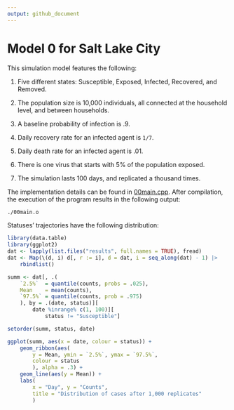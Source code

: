 ```yaml
---
output: github_document
---
```


# Model 0 for Salt Lake City

This simulation model features the following:

1. Five different states: Susceptible, Exposed, Infected, Recovered, and Removed.

2. The population size is 10,000 individuals, all connected at the household level,
 and between households.

3. A baseline probability of infection is .9.

4. Daily recovery rate for an infected agent is `1/7`.

5. Daily death rate for an infected agent is .01.

6. There is one virus that starts with 5% of the population exposed.

7. The simulation lasts 100 days, and replicated a thousand times.

The implementation details can be found in [00main.cpp](00main.cpp). After
compilation, the execution of the program results in the following output:

```bash
./00main.o
```

Statuses' trajectories have the following distribution:

```r
library(data.table)
library(ggplot2)
dat <- lapply(list.files("results", full.names = TRUE), fread)
dat <- Map(\(d, i) d[, r := i], d = dat, i = seq_along(dat) - 1) |>
    rbindlist()

summ <- dat[, .(
    `2.5%`  = quantile(counts, probs = .025),
    Mean    = mean(counts),
    `97.5%` = quantile(counts, prob = .975)
    ), by = .(date, status)][
        date %inrange% c(1, 100)][
            status != "Susceptible"]

setorder(summ, status, date)

ggplot(summ, aes(x = date, colour = status)) +
    geom_ribbon(aes(
        y = Mean, ymin = `2.5%`, ymax = `97.5%`,
        colour = status
        ), alpha = .3) +
    geom_line(aes(y = Mean)) +
    labs(
        x = "Day", y = "Counts",
        title = "Distribution of cases after 1,000 replicates"
        ) 
```

